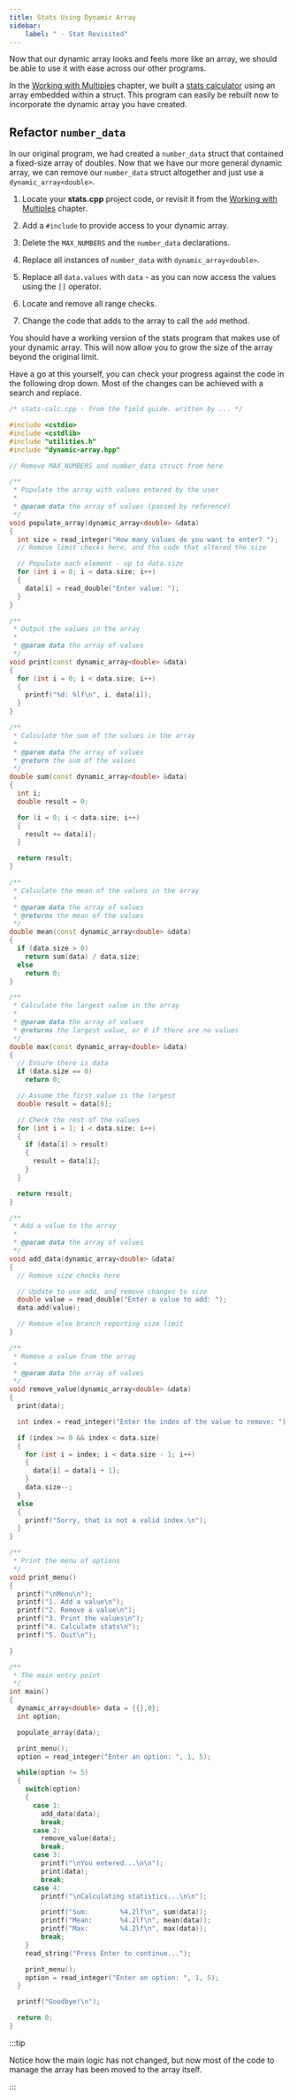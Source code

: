 ```yaml
---
title: Stats Using Dynamic Array
sidebar:
    label: " - Stat Revisited"
---
```


Now that our dynamic array looks and feels more like an array, we should be able to use it with ease across our other programs.

In the [Working with Multiples](/book/part-2-organised-code/5-working-with-multiples/0-overview) chapter, we built a [stats calculator](/book/part-2-organised-code/5-working-with-multiples/1-tour/01-01-stats-design) using an array embedded within a struct. This program can easily be rebuilt now to incorporate the dynamic array you have created.

## Refactor `number_data`

In our original program, we had created a `number_data` struct that contained a fixed-size array of doubles. Now that we have our more general dynamic array, we can remove our `number_data` struct altogether and just use a `dynamic_array<double>`.

1. Locate your **stats.cpp** project code, or revisit it from the [Working with Multiples](/book/part-2-organised-code/5-working-with-multiples/1-tour/01-07-stats-remove#summary) chapter.

2. Add a `#include` to provide access to your dynamic array.
3. Delete the `MAX_NUMBERS` and the `number_data` declarations.
4. Replace all instances of `number_data` with `dynamic_array<double>`.
5. Replace all `data.values` with `data` - as you can now access the values using the `[]` operator.
6. Locate and remove all range checks.
7. Change the code that adds to the array to call the `add` method.

You should have a working version of the stats program that makes use of your dynamic array. This will now allow you to grow the size of the array beyond the original limit.

Have a go at this yourself, you can check your progress against the code in the following drop down. Most of the changes can be achieved with a search and replace.

<Accordion>
  <AccordionItem
    header="Stats with dynamic array"
  >

```cpp {6,8,15,18,23,32,36,46,53,65,79,86,91,93,105,107,111,113,121,131,160}
/* stats-calc.cpp - from the field guide. written by ... */

#include <cstdio>
#include <cstdlib>
#include "utilities.h"
#include "dynamic-array.hpp"

// Remove MAX_NUMBERS and number_data struct from here

/**
 * Populate the array with values entered by the user
 *
 * @param data the array of values (passed by reference)
 */
void populate_array(dynamic_array<double> &data)
{
  int size = read_integer("How many values do you want to enter? ");
  // Remove limit checks here, and the code that altered the size

  // Populate each element - up to data.size
  for (int i = 0; i < data.size; i++)
  {
    data[i] = read_double("Enter value: ");
  }
}

/**
 * Output the values in the array
 *
 * @param data the array of values
 */
void print(const dynamic_array<double> &data)
{
  for (int i = 0; i < data.size; i++)
  {
    printf("%d: %lf\n", i, data[i]);
  }
}

/**
 * Calculate the sum of the values in the array
 *
 * @param data the array of values
 * @return the sum of the values
 */
double sum(const dynamic_array<double> &data)
{
  int i;
  double result = 0;

  for (i = 0; i < data.size; i++)
  {
    result += data[i];
  }

  return result;
}

/**
 * Calculate the mean of the values in the array
 *
 * @param data the array of values
 * @returns the mean of the values
 */
double mean(const dynamic_array<double> &data)
{
  if (data.size > 0)
    return sum(data) / data.size;
  else
    return 0;
}

/**
 * Calculate the largest value in the array
 *
 * @param data the array of values
 * @returns the largest value, or 0 if there are no values
 */
double max(const dynamic_array<double> &data)
{
  // Ensure there is data
  if (data.size == 0)
    return 0;

  // Assume the first value is the largest
  double result = data[0];

  // Check the rest of the values
  for (int i = 1; i < data.size; i++)
  {
    if (data[i] > result)
    {
      result = data[i];
    }
  }

  return result;
}

/**
 * Add a value to the array
 *
 * @param data the array of values
 */
void add_data(dynamic_array<double> &data)
{
  // Remove size checks here

  // Update to use add, and remove changes to size
  double value = read_double("Enter a value to add: ");
  data.add(value);

  // Remove else branch reporting size limit
}

/**
 * Remove a value from the array
 *
 * @param data the array of values
 */
void remove_value(dynamic_array<double> &data)
{
  print(data);

  int index = read_integer("Enter the index of the value to remove: ");

  if (index >= 0 && index < data.size)
  {
    for (int i = index; i < data.size - 1; i++)
    {
      data[i] = data[i + 1];
    }
    data.size--;
  }
  else
  {
    printf("Sorry, that is not a valid index.\n");
  }
}

/**
 * Print the menu of options
 */
void print_menu()
{
  printf("\nMenu\n");
  printf("1. Add a value\n");
  printf("2. Remove a value\n");
  printf("3. Print the values\n");
  printf("4. Calculate stats\n");
  printf("5. Quit\n");

}

/**
 * The main entry point
 */
int main()
{
  dynamic_array<double> data = {{},0};
  int option;

  populate_array(data);

  print_menu();
  option = read_integer("Enter an option: ", 1, 5);

  while(option != 5)
  {
    switch(option)
    {
      case 1:
        add_data(data);
        break;
      case 2:
        remove_value(data);
        break;
      case 3:
        printf("\nYou entered...\n\n");
        print(data);
        break;
      case 4:
        printf("\nCalculating statistics...\n\n");

        printf("Sum:        %4.2lf\n", sum(data));
        printf("Mean:       %4.2lf\n", mean(data));
        printf("Max:        %4.2lf\n", max(data));
        break;
    }
    read_string("Press Enter to continue...");

    print_menu();
    option = read_integer("Enter an option: ", 1, 5);
  }

  printf("Goodbye!\n");

  return 0;
}
```

  </AccordionItem>
</Accordion>

:::tip

Notice how the main logic has not changed, but now most of the code to manage the array has been moved to the array itself.

:::
